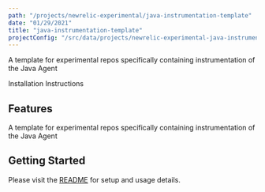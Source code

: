 ```yaml
---
path: "/projects/newrelic-experimental/java-instrumentation-template"
date: "01/29/2021"
title: "java-instrumentation-template"
projectConfig: "/src/data/projects/newrelic-experimental-java-instrumentation-template.json"
---
```


<!-- Imports must occur at the top of the file -->

A template for experimental repos specifically containing instrumentation of the Java Agent

<Link to="https://github.com/newrelic-experimental/java-instrumentation-template">Installation Instructions</Link>

## Features

A template for experimental repos specifically containing instrumentation of the Java Agent

## Getting Started

Please visit the [README](https://github.com/newrelic-experimental/java-instrumentation-template#readme) for setup and usage details.
